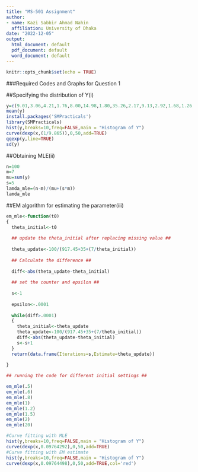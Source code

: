 ---
title: "MS-501 Assignment"
author:
- name: Kazi Sabbir Ahmad Nahin
  affiliation: University of Dhaka
date: "2022-12-05"
output:
  html_document: default
  pdf_document: default
  word_document: default
---

```{r setup, include=FALSE}
knitr::opts_chunk$set(echo = TRUE)
```

###Required Codes and Graphs for Question 1

##Specifying the distribution of Y(i)
```{r}
y=c(9.01,3.06,4.21,1.76,8.00,14.98,1.80,35.26,2.17,9.13,2.92,1.68,1.26,13.58,8.31,34.64,0.07,2.56,2.22,2.00,2.56,32.47,3.85,6.59,0.68,3.14,6.17,3.43,12.19,4.25,4.46,8.93,42.19,4.72,0.65,14.54,0.31,11.57,2.62,3.61,13.69,0.96,5.76,6.10,5.35,1.89,2.09,1.76,3.99,0.18,18.02,19.20,8.98,16.53,33.71,46.50,17.49,22.78,0.77,13.26,15.74,3.67,26.21,1.44,28.59,15.11,2.28,2.24,5.89,7.45,4.64,18.20,3.90,24.74,0.59,2.89,3.25,0.51,10.50,24.85,43.73,9.27,3.65,0.00,13.86,8.24,2.73,4.19,0.66,19.50,3.27,25.02,14.08)
mean(y)
install.packages('SMPracticals')
library(SMPracticals)
hist(y,breaks=10,freq=FALSE,main = "Histogram of Y")
curve(dexp(x,(1/9.865)),0,50,add=TRUE)
qqexp(y,line=TRUE)
sd(y)
```

##Obtaining MLE(ii)
```{r}
n=100
m=7
mu=sum(y)
s=5
lamda_mle=(n-m)/(mu+(s*m))
lamda_mle
```

##EM algorithm for estimating the parameter(iii)
```{r}
em_mle<-function(t0)
{
  theta_initial<-t0
  
  ## update the theta_initial after replacing missing value ##
  
  theta_update<-100/(917.45+35+(7/theta_initial))
  
  ## Calculate the difference ##
  
  diff<-abs(theta_update-theta_initial)
  
  ## set the counter and epsilon ## 
  
  s<-1
  
  epsilon<-.0001
  
  while(diff>.0001)
  {
    theta_initial<-theta_update
    theta_update<-100/(917.45+35+(7/theta_initial))
    diff<-abs(theta_update-theta_initial)
    s<-s+1
  }
  return(data.frame(Iterations=s,Estimate=theta_update))
  
}

## running the code for different initial settings ##

em_mle(.5)
em_mle(.6)
em_mle(.8)
em_mle(1)
em_mle(1.2)
em_mle(1.5)
em_mle(2)
em_mle(20)
```

```{r}
#Curve fitting with MLE
hist(y,breaks=10,freq=FALSE,main = "Histogram of Y")
curve(dexp(x,0.09764292),0,50,add=TRUE)
#Curve fitting with EM estimate
hist(y,breaks=10,freq=FALSE,main = "Histogram of Y")
curve(dexp(x,0.09764498),0,50,add=TRUE,col='red')
```







